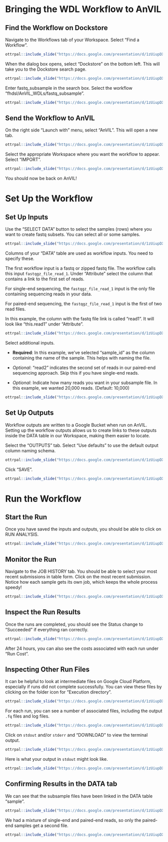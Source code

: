 # Bringing the WDL Workflow to AnVIL

## Find the Workflow on Dockstore

Navigate to the Workflows tab of your Workspace. Select "Find a Workflow". 

```r
ottrpal::include_slide("https://docs.google.com/presentation/d/1zUiupDXMZlZEIditsN5igggOim9qIrR9Ckf4N8fSAB8/edit#slide=id.g2794677b0ab_0_0")
```

When the dialog box opens, select "Dockstore" on the bottom left. This will take you to the Dockstore search page.

```r
ottrpal::include_slide("https://docs.google.com/presentation/d/1zUiupDXMZlZEIditsN5igggOim9qIrR9Ckf4N8fSAB8/edit#slide=id.g2794677b0ab_0_5")
```

Enter fastq_subsample in the search box. Select the workflow "fhdsl/AnVIL_WDLs/fastq_subsample".

```r
ottrpal::include_slide("https://docs.google.com/presentation/d/1zUiupDXMZlZEIditsN5igggOim9qIrR9Ckf4N8fSAB8/edit#slide=id.g2794677b0ab_0_21")
```

## Send the Workflow to AnVIL

On the right side "Launch with" menu, select "AnVIL". This will open a new tab.

```r
ottrpal::include_slide("https://docs.google.com/presentation/d/1zUiupDXMZlZEIditsN5igggOim9qIrR9Ckf4N8fSAB8/edit#slide=id.g2794677b0ab_0_26")
```

Select the appropriate Workspace where you want the workflow to appear. Select "IMPORT".

```r
ottrpal::include_slide("https://docs.google.com/presentation/d/1zUiupDXMZlZEIditsN5igggOim9qIrR9Ckf4N8fSAB8/edit#slide=id.g2794677b0ab_0_31")
```

You should now be back on AnVIL!

# Set Up the Workflow

## Set Up Inputs

Use the "SELECT DATA" button to select the samples (rows) where you want to create fastq subsets. You can select all or some samples.

```r
ottrpal::include_slide("https://docs.google.com/presentation/d/1zUiupDXMZlZEIditsN5igggOim9qIrR9Ckf4N8fSAB8/edit#slide=id.g2794677b0ab_0_45")
```

Columns of your "DATA" table are used as workflow inputs. You need to specify these. 

The first workflow input is a fastq or zipped fastq file. The workflow calls this input `fastqgz_file_read_1`. Under "Attribute" select the column that contains a link to the first set of reads. 

:::{.notice}
For single-end sequencing, the `fastqgz_file_read_1` input is the only file containing sequencing reads in your data.

For paired-end sequencing, the `fastqgz_file_read_1` input is the first of two read files.
:::

In this example, the column with the fastq file link is called "read1". It will look like "this.read1" under "Attribute".

```r
ottrpal::include_slide("https://docs.google.com/presentation/d/1zUiupDXMZlZEIditsN5igggOim9qIrR9Ckf4N8fSAB8/edit#slide=id.g2794677b0ab_0_50")
```

Select additional inputs. 

- **Required**: In this example, we've selected "sample_id" as the column containing the name of the sample. This helps with naming the file. 

- *Optional*: "read2" indicates the second set of reads in our paired-end sequencing approach. Skip this if you have single-end reads.

- *Optional*: Indicate how many reads you want in your subsample file. In this example, we wanted 20,000 reads. (Default: 10,000)


```r
ottrpal::include_slide("https://docs.google.com/presentation/d/1zUiupDXMZlZEIditsN5igggOim9qIrR9Ckf4N8fSAB8/edit#slide=id.g2794677b0ab_0_55")
```

## Set Up Outputs

Workflow outputs are written to a Google Bucket when run on AnVIL. Setting up the workflow outputs allows us to create links to these outputs inside the DATA table in our Workspace, making them easier to locate. 

Select the "OUTPUTS" tab. Select "Use defaults" to use the default output column naming schema. 

```r
ottrpal::include_slide("https://docs.google.com/presentation/d/1zUiupDXMZlZEIditsN5igggOim9qIrR9Ckf4N8fSAB8/edit#slide=id.g2794677b0ab_0_60")
```

Click "SAVE".

```r
ottrpal::include_slide("https://docs.google.com/presentation/d/1zUiupDXMZlZEIditsN5igggOim9qIrR9Ckf4N8fSAB8/edit#slide=id.g2794677b0ab_0_66")
```

# Run the Workflow

## Start the Run

Once you have saved the inputs and outputs, you should be able to click on RUN ANALYSIS.

```r
ottrpal::include_slide("https://docs.google.com/presentation/d/1zUiupDXMZlZEIditsN5igggOim9qIrR9Ckf4N8fSAB8/edit#slide=id.g2794677b0ab_0_76")
```

## Monitor the Run

Navigate to the JOB HISTORY tab. You should be able to select your most recent submissions in table form. Click on the most recent submission. Notice how each sample gets its own job, which keeps the whole process speedy!

```r
ottrpal::include_slide("https://docs.google.com/presentation/d/1zUiupDXMZlZEIditsN5igggOim9qIrR9Ckf4N8fSAB8/edit#slide=id.g2794677b0ab_0_81")
```

## Inspect the Run Results

Once the runs are completed, you should see the Status change to "Succeeded" if everything ran correctly.

```r
ottrpal::include_slide("https://docs.google.com/presentation/d/1zUiupDXMZlZEIditsN5igggOim9qIrR9Ckf4N8fSAB8/edit#slide=id.g2794677b0ab_0_86")
```

:::{.notice}
After 24 hours, you can also see the costs associated with each run under "Run Cost".
:::

## Inspecting Other Run Files

It can be helpful to look at intermediate files on Google Cloud Platform, especially if runs did not complete successfully. You can view these files by clicking on the folder icon for "Execution directory".

```r
ottrpal::include_slide("https://docs.google.com/presentation/d/1zUiupDXMZlZEIditsN5igggOim9qIrR9Ckf4N8fSAB8/edit#slide=id.g2794677b0ab_0_92")
```

For each run, you can see a number of associated files, including the output `.fq` files and log files.

```r
ottrpal::include_slide("https://docs.google.com/presentation/d/1zUiupDXMZlZEIditsN5igggOim9qIrR9Ckf4N8fSAB8/edit#slide=id.g2794677b0ab_0_97")
```

Click on `stdout` and/or `stderr` and "DOWNLOAD" to view the terminal output.

```r
ottrpal::include_slide("https://docs.google.com/presentation/d/1zUiupDXMZlZEIditsN5igggOim9qIrR9Ckf4N8fSAB8/edit#slide=id.g2794677b0ab_0_109")
```

Here is what your output in `stdout` might look like.

```r
ottrpal::include_slide("https://docs.google.com/presentation/d/1zUiupDXMZlZEIditsN5igggOim9qIrR9Ckf4N8fSAB8/edit#slide=id.g2794677b0ab_0_125")
```

## Confirming Results in the DATA tab

We can see that the subsample files have been linked in the DATA table "sample".

```r
ottrpal::include_slide("https://docs.google.com/presentation/d/1zUiupDXMZlZEIditsN5igggOim9qIrR9Ckf4N8fSAB8/edit#slide=id.g2794677b0ab_0_139")
```

We had a mixture of single-end and paired-end reads, so only the paired-end samples get a second file.

```r
ottrpal::include_slide("https://docs.google.com/presentation/d/1zUiupDXMZlZEIditsN5igggOim9qIrR9Ckf4N8fSAB8/edit#slide=id.g2794677b0ab_0_139")
```